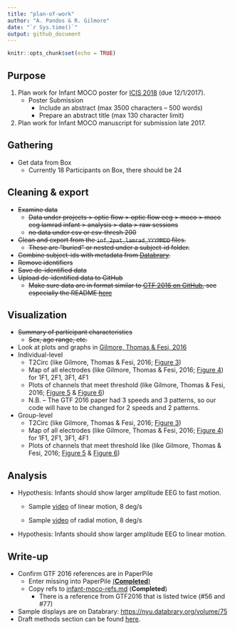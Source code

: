 ```yaml
---
title: "plan-of-work"
author: "A. Pandos & R. Gilmore"
date: "`r Sys.time()`"
output: github_document
---
```


```r
knitr::opts_chunk$set(echo = TRUE)
```

## Purpose

1. Plan work for Infant MOCO poster for [ICIS 2018](https://infantstudies.org/congress-2018/) (due 12/1/2017).
    - Poster Submission
        - Include an abstract (max 3500 characters – 500 words)
         - Prepare an abstract title (max 130 character limit)
2. Plan work for Infant MOCO manuscript for submission late 2017.

## Gathering

- Get data from Box
    - Currently 18 Participants on Box, there should be 24

## Cleaning & export

- ~~Examine data~~
    + ~~Data under projects > optic flow > optic flow eeg > moco > moco eeg lamrad infant > analysis > data > raw sessions~~
    - ~~no data under csv or csv-thresh 200~~
- ~~Clean and export from the `inf_2pat_lamrad_YYYMMDD` files.~~
    - ~~These are "buried" or nested under a subject-id folder.~~
- ~~Combine subject-ids with metadata from [Databrary](https://databrary.org/volume/146).~~
- ~~Remove identifiers~~
- ~~Save de-identified data~~
- ~~Upload de-identified data to GitHub~~
    - ~~Make sure data are in format similar to [GTF 2016 on GitHub](https://github.com/gilmore-lab/gilmore-thomas-fesi-2015), see especially the README [here](https://github.com/gilmore-lab/gilmore-thomas-fesi-2015/tree/master/csv)~~

## Visualization

-   ~~Summary of participant characteristics~~
    -   ~~Sex, age range, etc.~~
-   Look at plots and graphs in [Gilmore, Thomas & Fesi, 2016](http://journals.plos.org/plosone/article?id=10.1371/journal.pone.0157911)
-   Individual-level 
    -   T2Circ (like Gilmore, Thomas & Fesi, 2016; [Figure 3](http://journals.plos.org/plosone/article/figure?id=10.1371/journal.pone.0157911.g003))
    -   Map of all electrodes (like Gilmore, Thomas & Fesi, 2016; [Figure 4](http://journals.plos.org/plosone/article/figure?id=10.1371/journal.pone.0157911.g004)) for 1F1, 2F1, 3F1, 4F1
    -   Plots of channels that meet threshold (like Gilmore, Thomas & Fesi, 2016; [Figure 5](http://journals.plos.org/plosone/article/figure?id=10.1371/journal.pone.0157911.g005) & [Figure 6](http://journals.plos.org/plosone/article/figure?id=10.1371/journal.pone.0157911.g006))
    -   N.B. -- The GTF 2016 paper had 3 speeds and 3 patterns, so our code will have to be changed for 2 speeds and 2 patterns.
-   Group-level
    -   T2Circ (like Gilmore, Thomas & Fesi, 2016; [Figure 3](http://journals.plos.org/plosone/article/figure?id=10.1371/journal.pone.0157911.g003))
    -   Map of all electrodes (like Gilmore, Thomas & Fesi, 2016; [Figure 4](http://journals.plos.org/plosone/article/figure?id=10.1371/journal.pone.0157911.g004)) for 1F1, 2F1, 3F1, 4F1
    -   Plots of channels that meet threshold like (like Gilmore, Thomas & Fesi, 2016; [Figure 5](http://journals.plos.org/plosone/article/figure?id=10.1371/journal.pone.0157911.g005) & [Figure 6](http://journals.plos.org/plosone/article/figure?id=10.1371/journal.pone.0157911.g006))


## Analysis

- Hypothesis: Infants should show larger amplitude EEG to fast motion.

    - Sample [video](https://nyu.databrary.org/slot/11442/32561,42614/asset/38756/download?inline=true) of linear motion, 8 deg/s
    
    - Sample [video](https://nyu.databrary.org/slot/11442/10642,20695/asset/38752/download?inline=true) of radial motion, 8 deg/s
    
- Hypothesis: Infants should show larger amplitude EEG to linear motion.

## Write-up

* Confirm GTF 2016 references are in PaperPile
     + Enter missing into PaperPile [(**Completed**)](https://paperpile.com/app/label/96331605-5b62-0cd2-a201-73b1c6dd5a96)
    + Copy refs to [infant-moco-refs.md](https://github.com/gilmore-lab/moco/blob/master/infant-moco-refs.md) (**Completed**)
         - There is a reference from GTF2016 that is listed twice (#56 and #77)
* Sample displays are on Databrary: <https://nyu.databrary.org/volume/75>
* Draft methods section can be found [here](moco-inf-2pat-lamrad-manuscript2016.md).

<!-- | Column 1 | Column 2 | -->
<!-- |----------|----------| -->
<!-- | value 1  | value 2  | -->
<!-- | value 3  | "hey"    | -->
<!-- || not blank          | -->
